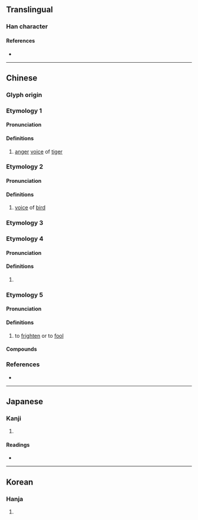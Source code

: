 {{character info/new}}
==Translingual==

===Han character===
{{Han char|rn=30|rad=口|as=08|sn=11|four=61014|canj=RYPN,RYPU|ids=⿰口虎}}

====References====
* {{Han ref|kx=0193.120|dkj=03756|dj=0413.230|hdz=10640.010|uh=552C|ud=21804|bh=B0E4|bd=45284}}

----

==Chinese==
{{zh-forms}}

===Glyph origin===
{{Han etym}}
{{Han compound|口|虎|c1=s|c2=p|ls=psc}}

===Etymology 1===
====Pronunciation====
{{zh-pron
|m=xiāo
|c=
|mc=1
|oc=1
}}

====Definitions====
{{zh-hanzi}}

# [[anger]] [[voice]] of [[tiger]]

===Etymology 2===
====Pronunciation====
{{zh-pron
|m=guó
|c=
|mc=2
|oc=2
}}

====Definitions====
{{zh-hanzi}}

# [[voice]] of [[bird]]

===Etymology 3===
{{zh-see|號|v|to roar}}

===Etymology 4===
====Pronunciation====
{{zh-pron
|m=xià
|c=haak3
}}

====Definitions====
{{zh-hanzi}}

# {{zh-alt-form|嚇|to [[frighten]]|tr=-}}

===Etymology 5===
====Pronunciation====
{{zh-pron
|m=hǔ
|c=fu2
|mn=hó
}}

====Definitions====
{{zh-hanzi}}

# to [[frighten]] or to [[fool]]

====Compounds====
{{zh-der|嚇唬|唬鬼瞞神|嚇眉唬眼|唬人|詐唬}}

===References===
* {{R:yue:mfccd}}

----

==Japanese==

===Kanji===
{{ja-kanji|grade=|rs=口08}}

# {{defn|lang=ja|sort=口08}}

====Readings====
* {{ja-readings|on=[[か]] (ka), [[け]] (ke), [[こう]] (kō), [[ごう]] (gō), [[きょう]] (kyō), [[かく]] (kaku), [[きゃく]] (kyaku)|kun=}}

----

==Korean==

===Hanja===
{{ko-hanja|hangeul=호|rv=ho|mr=ho}}

# {{defn|lang=ko|sort=口08}}